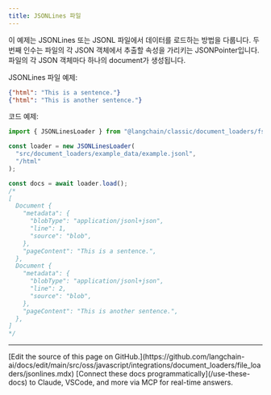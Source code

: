 ```yaml
---
title: JSONLines 파일
---
```


이 예제는 JSONLines 또는 JSONL 파일에서 데이터를 로드하는 방법을 다룹니다. 두 번째 인수는 파일의 각 JSON 객체에서 추출할 속성을 가리키는 JSONPointer입니다. 파일의 각 JSON 객체마다 하나의 document가 생성됩니다.

JSONLines 파일 예제:

```json
{"html": "This is a sentence."}
{"html": "This is another sentence."}
```

코드 예제:

```typescript
import { JSONLinesLoader } from "@langchain/classic/document_loaders/fs/json";

const loader = new JSONLinesLoader(
  "src/document_loaders/example_data/example.jsonl",
  "/html"
);

const docs = await loader.load();
/*
[
  Document {
    "metadata": {
      "blobType": "application/jsonl+json",
      "line": 1,
      "source": "blob",
    },
    "pageContent": "This is a sentence.",
  },
  Document {
    "metadata": {
      "blobType": "application/jsonl+json",
      "line": 2,
      "source": "blob",
    },
    "pageContent": "This is another sentence.",
  },
]
*/
```

---

<Callout icon="pen-to-square" iconType="regular">
    [Edit the source of this page on GitHub.](https://github.com/langchain-ai/docs/edit/main/src/oss/javascript/integrations/document_loaders/file_loaders/jsonlines.mdx)
</Callout>
<Tip icon="terminal" iconType="regular">
    [Connect these docs programmatically](/use-these-docs) to Claude, VSCode, and more via MCP for    real-time answers.
</Tip>
